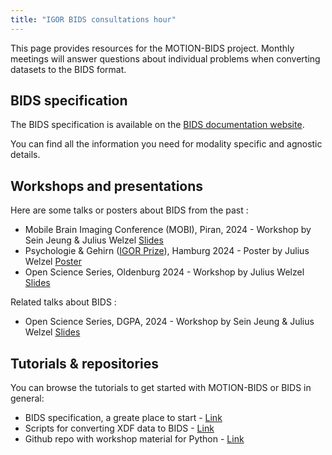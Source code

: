 ```yaml
---
title: "IGOR BIDS consultations hour"
---
```


This page provides resources for the MOTION-BIDS project. Monthly meetings will answer questions about individual problems when converting datasets to the BIDS format.

## BIDS specification
The BIDS specification is available on the [BIDS documentation website](https://bids-specification.readthedocs.io/en/stable/modality-specific-files/motion.html).

You can find all the information you need for modality specific and agnostic details.

## Workshops and presentations 
Here are some talks or posters about BIDS from the past :

- Mobile Brain Imaging Conference (MOBI), Piran, 2024 - Workshop by Sein Jeung & Julius Welzel
  [Slides](slides/2406_ngmt_mobi.pdf)
- Psychologie & Gehirn ([IGOR Prize](https://www.dgps.de/fachgruppen/fgbi/aktivitaeten-der-fachgruppe/igor/)), Hamburg 2024 - Poster by Julius Welzel 
  [Poster](slides/08_welzel.pdf)
- Open Science Series, Oldenburg 2024 - Workshop by Julius Welzel
  [Slides](slides/2405_bidsIntro_oldenburg_welzel.pdf)


Related talks about BIDS : 

- Open Science Series, DGPA, 2024 - Workshop by Sein Jeung & Julius Welzel
  [Slides](slides/2410_dgpa_welzel_jeung.pdf)

## Tutorials & repositories
You can browse the tutorials to get started with MOTION-BIDS or BIDS in general:

- BIDS specification, a greate place to start - [Link](https://bids-specification.readthedocs.io/)
- Scripts for converting XDF data to BIDS  - [Link](https://github.com/sjeung/multimodal_XDF-to-BID)
- Github repo with workshop material for Python - [Link](https://github.com/JuliusWelzel/bids_workshop)
